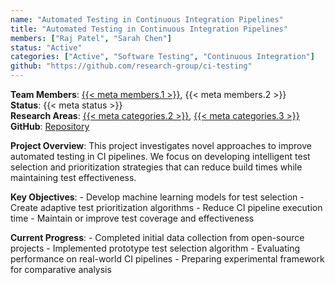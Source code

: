 ```yaml
---
name: "Automated Testing in Continuous Integration Pipelines"
title: "Automated Testing in Continuous Integration Pipelines"
members: ["Raj Patel", "Sarah Chen"]
status: "Active"
categories: ["Active", "Software Testing", "Continuous Integration"]
github: "https://github.com/research-group/ci-testing"
---
```

**Team Members**: [{{< meta members.1 >}}](../members/current/rajpatel.qmd), {{< meta members.2 >}}  
**Status**: {{< meta status >}}  
**Research Areas**: [{{< meta categories.2 >}}](../projects.qmd#category=Software+Testing), [{{< meta categories.3 >}}](../projects.qmd#category=Continuous+Integration)  
**GitHub**: [Repository]({{< meta github >}})

**Project Overview**: 
This project investigates novel approaches to improve automated testing in CI pipelines. We focus on developing intelligent test selection and prioritization strategies that can reduce build times while maintaining test effectiveness.

**Key Objectives**:
- Develop machine learning models for test selection
- Create adaptive test prioritization algorithms
- Reduce CI pipeline execution time
- Maintain or improve test coverage and effectiveness

**Current Progress**:
- Completed initial data collection from open-source projects
- Implemented prototype test selection algorithm
- Evaluating performance on real-world CI pipelines
- Preparing experimental framework for comparative analysis
